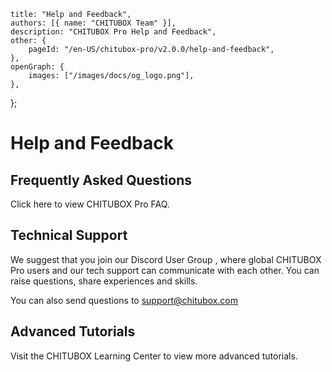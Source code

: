 	title: "Help and Feedback",
	authors: [{ name: "CHITUBOX Team" }],
	description: "CHITUBOX Pro Help and Feedback",
	other: {
		pageId: "/en-US/chitubox-pro/v2.0.0/help-and-feedback",
	},
	openGraph: {
		images: ["/images/docs/og_logo.png"],
	},
};

# Help and Feedback

## Frequently Asked Questions

Click <NextLink href="/en-US/faq/latest/chitubox-pro-faq">here</NextLink> to view CHITUBOX Pro FAQ.

## Technical Support

We suggest that you join our <SpanA href="https://discord.gg/t595GxfUnT">Discord User Group</SpanA> , where global CHITUBOX Pro users and our tech support can communicate with each other. You can raise questions, share experiences and skills.

You can also send questions to <SpanA href="mailto://support@chitubox.com">support@chitubox.com</SpanA>

## Advanced Tutorials

Visit the CHITUBOX Learning Center to view more <SpanA href="https://www.chitubox.com/en/academy/advanced">advanced tutorials</SpanA>.
